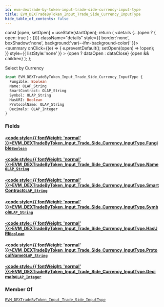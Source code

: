 ```yaml
---
id: evm-dextrade-by-token-input-trade-side-currency-input-type
title: EVM_DEXTradeByToken_Input_Trade_Side_Currency_InputType
hide_table_of_contents: false
---
```







  const [open, setOpen] = useState(startOpen);
  return (
    <details {...(open ? { open: true } : {})} className="details" style={{ border:'none', boxShadow:'none', background:'var(--ifm-background-color)' }}>
      <summary
        onClick={(e) => {
          e.preventDefault();
          setOpen((open) => !open);
        }}
        style={{ listStyle:'none' }}
      >
      {open ? dataOpen : dataClose}
      </summary>
      {open && children}
    </details>
  );
};










Select by Currency


```graphql
input EVM_DEXTradeByToken_Input_Trade_Side_Currency_InputType {
  Fungible: Boolean
  Name: OLAP_String
  SmartContract: OLAP_String
  Symbol: OLAP_String
  HasURI: Boolean
  ProtocolName: OLAP_String
  Decimals: OLAP_Integer
}
```




### Fields

#### [<code style={{ fontWeight: 'normal' }}>EVM_DEXTradeByToken_Input_Trade_Side_Currency_InputType.<b>Fungible</b></code>](#)<Bullet />[`Boolean`](/docs/graphql-reference/scalars/boolean) <Badge class="badge badge--secondary" text="scalar"/> 
> 
> 
> 
> 

#### [<code style={{ fontWeight: 'normal' }}>EVM_DEXTradeByToken_Input_Trade_Side_Currency_InputType.<b>Name</b></code>](#)<Bullet />[`OLAP_String`](/docs/graphql-reference/inputs/olap-string) <Badge class="badge badge--secondary" text="input"/> 
> 
> 
> 
> 

#### [<code style={{ fontWeight: 'normal' }}>EVM_DEXTradeByToken_Input_Trade_Side_Currency_InputType.<b>SmartContract</b></code>](#)<Bullet />[`OLAP_String`](/docs/graphql-reference/inputs/olap-string) <Badge class="badge badge--secondary" text="input"/> 
> 
> 
> 
> 

#### [<code style={{ fontWeight: 'normal' }}>EVM_DEXTradeByToken_Input_Trade_Side_Currency_InputType.<b>Symbol</b></code>](#)<Bullet />[`OLAP_String`](/docs/graphql-reference/inputs/olap-string) <Badge class="badge badge--secondary" text="input"/> 
> 
> 
> 
> 

#### [<code style={{ fontWeight: 'normal' }}>EVM_DEXTradeByToken_Input_Trade_Side_Currency_InputType.<b>HasURI</b></code>](#)<Bullet />[`Boolean`](/docs/graphql-reference/scalars/boolean) <Badge class="badge badge--secondary" text="scalar"/> 
> 
> 
> 
> 

#### [<code style={{ fontWeight: 'normal' }}>EVM_DEXTradeByToken_Input_Trade_Side_Currency_InputType.<b>ProtocolName</b></code>](#)<Bullet />[`OLAP_String`](/docs/graphql-reference/inputs/olap-string) <Badge class="badge badge--secondary" text="input"/> 
> 
> 
> 
> 

#### [<code style={{ fontWeight: 'normal' }}>EVM_DEXTradeByToken_Input_Trade_Side_Currency_InputType.<b>Decimals</b></code>](#)<Bullet />[`OLAP_Integer`](/docs/graphql-reference/inputs/olap-integer) <Badge class="badge badge--secondary" text="input"/> 
> 
> 
> 
> 



### Member Of

[`EVM_DEXTradeByToken_Input_Trade_Side_InputType`](/docs/graphql-reference/inputs/evm-dextrade-by-token-input-trade-side-input-type)  <Badge class="badge badge--secondary" text="input"/>


